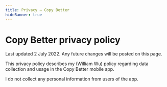 ```yaml
---
title: Privacy – Copy Better
hideBanner: true
---
```


# Copy Better privacy policy

Last updated 2 July 2022. Any future changes will be posted on this page.

This privacy policy describes my (William Wu) policy regarding data collection and usage in the Copy Better mobile app.

I do not collect any personal information from users of the app.
